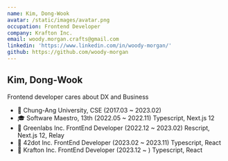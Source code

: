 ```yaml
---
name: Kim, Dong-Wook
avatar: /static/images/avatar.png
occupation: Frontend Developer
company: Krafton Inc.
email: woody.morgan.crafts@gmail.com
linkedin: 'https://www.linkedin.com/in/woody-morgan/'
github: https://github.com/woody-morgan
---
```


## Kim, Dong-Wook

Frontend developer cares about DX and Business

- 🏫 Chung-Ang University, CSE (2017.03 ~ 2023.02)
- 🎓 Software Maestro, 13th (2022.05 ~ 2022.11) Typescript, Next.js 12
- 🏢 Greenlabs Inc. FrontEnd Developer (2022.12 ~ 2023.02) Rescript, Next.js 12, Relay
- 🏢 42dot Inc. FrontEnd Developer (2023.02 ~ 2023.11) Typescript, React
- 🏢 Krafton Inc. FrontEnd Developer (2023.12 ~ ) Typescript, React
